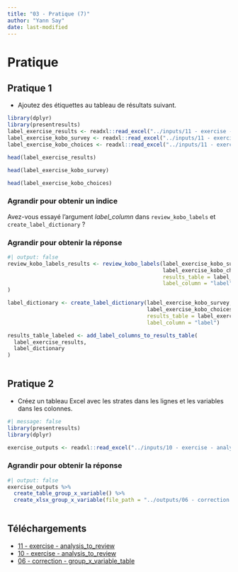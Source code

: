 ```yaml
---
title: "03 - Pratique (7)"
author: "Yann Say"
date: last-modified
---
```


# Pratique

## Pratique 1

- Ajoutez des étiquettes au tableau de résultats suivant. 
```r
library(dplyr)
library(presentresults)
label_exercise_results <- readxl::read_excel("../inputs/11 - exercise - label.xlsx", sheet = "results_table")
label_exercise_kobo_survey <- readxl::read_excel("../inputs/11 - exercise - label.xlsx", sheet = "kobo_survey")
label_exercise_kobo_choices <- readxl::read_excel("../inputs/11 - exercise - label.xlsx", sheet = "kobo_choices")

```

```r
head(label_exercise_results)
```

```r
head(label_exercise_kobo_survey)
```

```r
head(label_exercise_kobo_choices)
```

::: {.callout-note collapse="true" appearance="minimal"}
### Agrandir pour obtenir un indice

Avez-vous essayé l'argument *label_column* dans `review_kobo_labels` et `create_label_dictionary` ?
:::

::: {.callout-tip collapse="true" appearance="minimal"}
### Agrandir pour obtenir la réponse

```r
#| output: false
review_kobo_labels_results <- review_kobo_labels(label_exercise_kobo_survey,
                                                 label_exercise_kobo_choices,
                                                 results_table = label_exercise_results, 
                                                 label_column = "label"
)

label_dictionary <- create_label_dictionary(label_exercise_kobo_survey, 
                                            label_exercise_kobo_choices, 
                                            results_table = label_exercise_results, 
                                            label_column = "label")

results_table_labeled <- add_label_columns_to_results_table(
  label_exercise_results,
  label_dictionary
)
  
```
:::

## Pratique 2

- Créez un tableau Excel avec les strates dans les lignes et les variables dans les colonnes.

```r
#| message: false
library(presentresults)
library(dplyr)
```

```r
exercise_outputs <- readxl::read_excel("../inputs/10 - exercise - analysis_to_review.xlsx")

```

::: {.callout-tip collapse="true" appearance="minimal"}
### Agrandir pour obtenir la réponse

```r
#| output: false
exercise_outputs %>% 
  create_table_group_x_variable() %>% 
  create_xlsx_group_x_variable(file_path = "../outputs/06 - correction - group_x_variable_table.xlsx", overwrite = T) 
  
```
:::

## Téléchargements

- [11 - exercise - analysis_to_review](../inputs/11 - exercise - label.xlsx)
- [10 - exercise - analysis_to_review](../inputs/10 - exercise - analysis_to_review.xlsx)
- [06 - correction - group_x_variable_table](../outputs/06 - correction - group_x_variable_table.xlsx)
